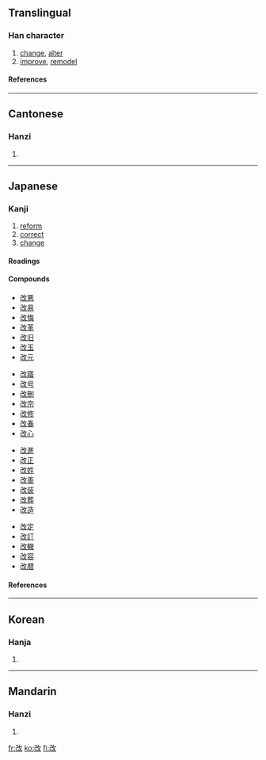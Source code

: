 ==Translingual==
===Han character===
{{Han char|rn=66|rad=攴|as=03|sn=7|four=1874<sub>0</sub>|canj=尸山人大 (SUOK)}}
# [[change]], [[alter]]
# [[improve]], [[remodel]]
====References====
{{Han ref|kx=0468.110|dkj=13114|dj=0816.040|hdz=21450.010|uh=6539|ud=25913|bh=A7EF|bd=42991}}

----
==Cantonese==
===Hanzi===
{{yue-hanzi|jyut=|y=goi2}}
# {{defn|Cantonese}}

----
==Japanese==
===Kanji===
{{ja-kanji|grade=4|rs=攴03}}
# [[reform]]
# [[correct]]
# [[change]]
====Readings====
{{ja-readings|on=[[かい]] (kai)|kun=[[あらためる]] (aratameru), [[あらため]] (aratame), [[あらたまる]] (aratamaru)|nadzuke=[[あら]] (ara)}}
====Compounds====
{{top4}}
*[[改悪]]
*[[改易]]
*[[改悔]]
*[[改革]]
*[[改旧]]
*[[改玉]]
*[[改元]]
{{mid4}}
*[[改寤]]
*[[改号]]
*[[改刪]]
*[[改宗]]
*[[改修]]
*[[改春]]
*[[改心]]
{{mid4}}
*[[改進]]
*[[改正]]
*[[改姓]]
*[[改善]]
*[[改装]]
*[[改葬]]
*[[改造]]
{{mid4}}
*[[改定]]
*[[改訂]]
*[[改轍]]
*[[改容]]
*[[改暦]]
{{bottom}}
==== References ====
{{ja-kref|a|1894|89FC|327E}}
----

==Korean==
===Hanja===
{{ko-hanja|hangeul=개|eumhun=|rv=gae|mr=kae|y=kay}}
# {{defn|Korean}}

----
==Mandarin==
===Hanzi===
{{cmn-hanzi|pin=[[gǎi]] (gai3)|wg=kai<sup>3</sup>}}
# {{defn|Mandarin}}

[[fr:改]]
[[ko:改]]
[[fi:改]]